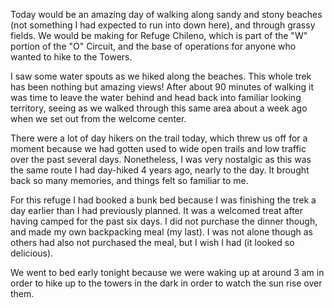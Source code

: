 Today would be an amazing day of walking along sandy and stony beaches (not
something I had expected to run into down here), and through grassy fields. We
would be making for Refuge Chileno, which is part of the "W" portion of the "O"
Circuit, and the base of operations for anyone who wanted to hike to the Towers.

<Stats miles="9.2" steps="26366" />

I saw some water spouts as we hiked along the beaches. This whole trek has been
nothing but amazing views! After about 90 minutes of walking it was time to
leave the water behind and head back into familiar looking territory, seeing as
we walked through this same area about a week ago when we set out from the
welcome center.

There were a lot of day hikers on the trail today, which threw us off for a
moment because we had gotten used to wide open trails and low traffic over the
past several days. Nonetheless, I was very nostalgic as this was the same
route I had day-hiked 4 years ago, nearly to the day. It brought back so many
memories, and things felt so familiar to me.

For this refuge I had booked a bunk bed because I was finishing the trek a day
earlier than I had previously planned. It was a welcomed treat after having
camped for the past six days. I did not purchase the dinner though, and made
my own backpacking meal (my last). I was not alone though as others had also
not purchased the meal, but I wish I had (it looked so delicious).

We went to bed early tonight because we were waking up at around 3 am in order
to hike up to the towers in the dark in order to watch the sun rise over them.
